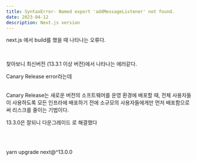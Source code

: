 ```yaml
---
title: SyntaxError- Named export 'addMessageListener' not found.
date: 2023-04-12
description: Next.js version
---
```


next.js 에서 build를 했을 때 나타나는 오류다.

<br />

찾아보니 최신버전 (13.3.1 이상 버전)에서 나타나는 에러같다.

Canary Release error라는데

<br />
Canary Release는 새로운 버전의 소프트웨어를 운영 환경에 배포할 때, 전체 사용자들이
사용하도록 모든 인프라에 배포하기 전에 소규모의 사용자들에게만 먼저 배포함으로써
리스크를 줄이는 기법이다.
<br />

13.3.0은 잘되니 다운그레이드 로 해결했다

<br />
<br />

yarn upgrade next@^13.0.0
